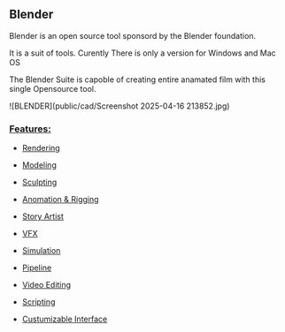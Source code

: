 ## Blender 

Blender is an open source tool sponsord by the Blender foundation. 

It is a suit of tools. Curently There is only a version for Windows and Mac OS

The Blender Suite is capoble of creating entire anamated film with this single Opensource tool. 

![BLENDER](public/cad/Screenshot 2025-04-16 213852.jpg)
### [Features:](https://www.blender.org/features/)
- [Rendering](https://www.blender.org/features/rendering/)
- [Modeling](https://www.blender.org/features/modeling/)

- [Sculpting](https://www.blender.org/features/sculpting/)
- [Anomation & Rigging](https://www.blender.org/features/animation/)
- [Story Artist](https://www.blender.org/features/story-artist/)
- [VFX](https://www.blender.org/features/vfx/)
- [Simulation](https://www.blender.org/features/simulation/)
- [Pipeline](https://www.blender.org/features/pipeline/)
- [Video Editing](https://www.blender.org/features/video-editing/)
- [Scripting](https://www.blender.org/features/scripting/)
- [Custumizable Interface](https://www.blender.org/features/interface/)
